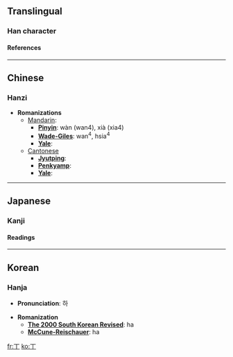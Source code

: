 {{see|下}}<!-- may be replaced by zh-forms -->

==Translingual==
===Han character===
{{Han char|rad=一|as=01|sn=2|so=|four=|canj=一中 (ML), X一中 (XML)|cmean=under, underneath, below; down; inferior; bring down}}
====References====
{{Han ref|kx=0076.020|dkj=00008|dj=0137.030|hdz=10002.040|uh=4E05|ud=19973}}

----
==Chinese==
===Hanzi===


* '''Romanizations'''
** [[Mandarin]]:
*** '''[[Pinyin]]''': wàn (wan4), xià (xia4)
*** '''[[Wade-Giles]]''': wan<sup>4</sup>, hsia<sup>4</sup>
*** '''[[Yale]]''': 
**[[Cantonese]]
***'''[[Jyutping]]''':
***'''[[Penkyamp]]''': 
***'''[[Yale]]''': 


----
==Japanese==
===Kanji===


{{ja-kanji|grade=|rs=一01|simple=}}
====Readings====
{{ja-readings|on=[[か]] (ka)|kun=[[しも]] (shimo)}}


----
==Korean==
===Hanja===

* '''Pronunciation''': 하

* '''Romanization'''
** '''[[The 2000 South Korean Revised Romanization|The 2000 South Korean Revised]]''': ha
** '''[[McCune-Reischauer]]''': ha


[[fr:丅]]
[[ko:丅]]